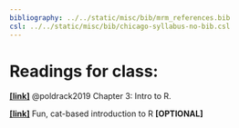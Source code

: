 ```yaml
---
bibliography: ../../static/misc/bib/mrm_references.bib
csl: ../../static/misc/bib/chicago-syllabus-no-bib.csl
---
```


# Readings for class:
[**[link]**](http://statsthinking21.org/introduction-to-r.html) @poldrack2019 Chapter 3: Intro to R.

[**[link]**](https://www.rforcats.net/) Fun, cat-based introduction to R **[OPTIONAL]**
